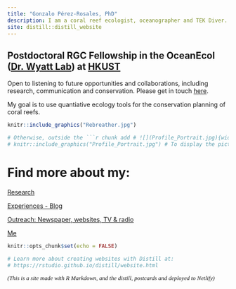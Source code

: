 ```yaml
---
title: "Gonzalo Pérez-Rosales, PhD"
description: I am a coral reef ecologist, oceanographer and TEK Diver.
site: distill::distill_website
---
```

##         Postdoctoral RGC Fellowship in the OceanEcol ([Dr. Wyatt Lab](https://www.oceanecol.com/)) at [HKUST](https://hkust.edu.hk/)

Open to listening to future opportunities and collaborations, including research, communication and conservation. Please get in touch [here](mailto:gonzalo.prb@gmail.com).   

My goal is to use quantiative ecology tools for the conservation planning of coral reefs.

```r
knitr::include_graphics("Rebreather.jpg")
```


```r

# Otherwise, outside the ```r chunk add # ![](Profile_Portrait.jpg){width=15}
# knitr::include_graphics("Profile_Portrait.jpg") # To display the picture remove the #

```

# Find more about my: 

  [Research](https://gonzaloperezrosales.netlify.app/research.html)
   
  [Experiences - Blog](https://gonzaloperezrosales.netlify.app/blog.html)
  
  [Outreach: Newspaper, websites, TV & radio](https://gonzaloperezrosales.netlify.app/media.html)
  
  [Me](https://gonzaloperezrosales.netlify.app/about.html)


```r
knitr::opts_chunk$set(echo = FALSE) 

# Learn more about creating websites with Distill at:
# https://rstudio.github.io/distill/website.html

```


<!-- author: -->
<!--   - name: Gonzalo Pérez-Rosales, Phd -->
<!--     url: https://gonzaloperezrosales.netlify.app/ -->
<!--     affiliation: CRIOBE -->
<!--     affiliation_url: http://www.criobe.pf/pro/personnel/doctorants/gonzalo-perez-rosales/ -->


<p style="font-family: times, serif; font-size:10pt; font-style:italic">
(This is a site made with R Markdown, and the distill, postcards and deployed to Netlify)
</p>